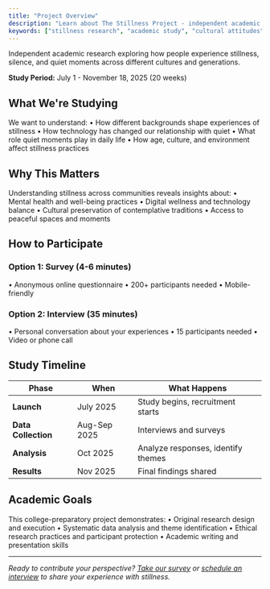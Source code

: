 ```yaml
---
title: "Project Overview"
description: "Learn about The Stillness Project - independent academic research exploring cultural attitudes toward stillness, silence, and quiet moments in modern society."
keywords: ["stillness research", "academic study", "cultural attitudes", "silence", "quiet moments"]
---
```


Independent academic research exploring how people experience stillness, silence, and quiet moments across different cultures and generations.

**Study Period:** July 1 - November 18, 2025 (20 weeks)

## What We're Studying

We want to understand:
• How different backgrounds shape experiences of stillness
• How technology has changed our relationship with quiet
• What role quiet moments play in daily life
• How age, culture, and environment affect stillness practices

## Why This Matters

Understanding stillness across communities reveals insights about:
• Mental health and well-being practices
• Digital wellness and technology balance
• Cultural preservation of contemplative traditions
• Access to peaceful spaces and moments

## How to Participate

### Option 1: Survey (4-6 minutes)
• Anonymous online questionnaire
• 200+ participants needed
• Mobile-friendly

### Option 2: Interview (35 minutes)
• Personal conversation about your experiences
• 15 participants needed
• Video or phone call

## Study Timeline

| Phase | When | What Happens |
|-------|------|-------------|
| **Launch** | July 2025 | Study begins, recruitment starts |
| **Data Collection** | Aug-Sep 2025 | Interviews and surveys |
| **Analysis** | Oct 2025 | Analyze responses, identify themes |
| **Results** | Nov 2025 | Final findings shared |

## Academic Goals

This college-preparatory project demonstrates:
• Original research design and execution
• Systematic data analysis and theme identification
• Ethical research practices and participant protection
• Academic writing and presentation skills

---

*Ready to contribute your perspective? [Take our survey](/participate) or [schedule an interview](/participate) to share your experience with stillness.*
